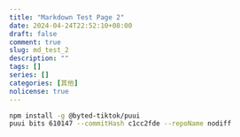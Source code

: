 ```yaml
---
title: "Markdown Test Page 2"
date: 2024-04-24T22:52:10+08:00
draft: false
comment: true
slug: md_test_2
description: ""
tags: []
series: []
categories: [其他]
nolicense: true
---
```


```bash
npm install -g @byted-tiktok/puui
puui bits 610147 --commitHash c1cc2fde --repoName nodiff
```

